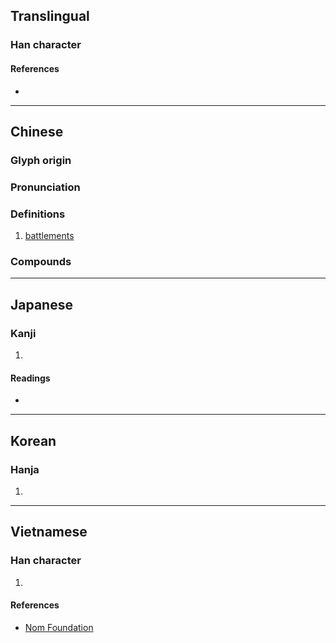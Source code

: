 {{character info/new}}
==Translingual==

===Han character===
{{Han char|rn=32|rad=土|as=09|sn=12|four=44194|canj=GPTD|ids=⿰土枼}}

====References====
* {{Han ref|kx=0233.090|dkj=05248|dj=0470.270|hdz=10460.050|uh=581E|ud=22558|bh=D8A2|bd=55458}}

----

==Chinese==
{{zh-forms}}

===Glyph origin===
{{Han etym}}

===Pronunciation===
{{zh-pron
|m=dié
|c=dip6
|mc=y
|oc=y
|cat=n
}}

===Definitions===
{{zh-hanzi}}

# [[battlement]]s

===Compounds===
{{zh-der|城堞|雉堞}}

----

==Japanese==

===Kanji===
{{ja-kanji|grade=|rs=土09}}

# {{rfdef|ja|sort=土09}}

====Readings====
* {{ja-readings|on=[[ちょう]] (chō), [[じょう]] (jō)|kun=[[ひめがき]] (himegaki)}}

----

==Korean==

===Hanja===
{{ko-hanja|hangeul=첩|rv=cheop|mr=ch'ŏp}}

# {{rfdef|ko|sort=土09}}

----

==Vietnamese==

===Han character===
{{vi-hantu|[[nhịp]], [[điệp]], [[dịp]]|rs=土09}}

# {{rfdef|vi|sort=土09}}

====References====
* [http://nomfoundation.org/common/nom_details.php?codepoint=581e Nom Foundation]